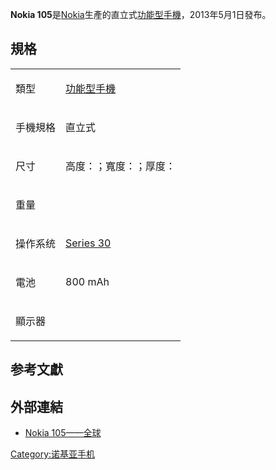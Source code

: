 {{NoteTA
|T=zh-hans:Nokia 105 (2013年);zh-hant:Nokia 105 (2013年);
|G1=IT
|1=诺基亚=>zh-tw:Nokia;诺基亚=>zh-hk:Nokia;诺基亚=>zh-mo:Nokia;
}}

{{about|2013年5月1日發布|2015年6月3日發布|Nokia 105 Classic|2017年7月17日發布|Nokia 105 (2017年)}}

{{Infobox mobile phone
| name         = Nokia 105
| codename     = 
| logo         = 
| logosize     = 
| image        = 
| imagesize    = 
| alt          = 
| caption      = 
| brand        = [[Nokia|Nokia]]
| manufacturer = [[Nokia|Nokia]]
| slogan       = 
| series       = [[諾基亞3位數系列|諾基亞3位數系列]]
| modelnumber  = 
| networks     = 
| released     = {{Start date and age|2013|05|01}}
| available    = 
| discontinued = 
| unitssold    = 
| unitsshipped = 
| predecessor  = 
| successor    = [[Nokia_105_Classic|Nokia 105 Classic]]
| related      = [[Nokia_105_(2017年)|Nokia 105（2017年）]]
| type         = [[功能型手機|功能型手機]]
| form         = 直立式
| size         = 高度：{{convert|107.0|mm}}；寬度：{{convert|44.8|mm}}；厚度：{{convert|14.3|mm}}
| weight       = {{convert|70.0|g}}
| os           = [[Series_30|Series 30]]
| soc          = 
| cpu          = 
| gpu          = 
| memory       = 
| storage      = 
| memory_card  = 
| battery      = 800 mAh
| input        = 
| display      = {{convert|1.45|in}}
| ext_display  = 
| rear_camera  = 
| front_camera = 
| sound        = 
| connectivity = 
| other        = 
| sar          = 
| hac          = 
| website      = {{URL|https://www.nokia.com/en_int/phones/sites/default/files/user-guides/105.pdf}}
| references   = 
}}

'''Nokia 105'''是[[Nokia|Nokia]]生產的直立式[[功能型手機|功能型手機]]，2013年5月1日發布。

== 規格 ==
{| class="wikitable"
|-
|類型
|[[功能型手機|功能型手機]]
|-
|手機規格
|直立式
|-
|尺寸
|高度：{{convert|107.0|mm}}；寬度：{{convert|44.8|mm}}；厚度：{{convert|14.3|mm}}
|-
|重量
|{{convert|70.0|g}}
|-
|操作系统
|[[Series_30|Series 30]]
|-
|電池
|800 mAh
|-
|顯示器
|{{convert|1.45|in}}
|}

== 参考文獻 ==
{{Reflist}}

== 外部連結 ==
* {{en}}[https://web.archive.org/web/20170525130045/https://www.nokia.com/en_int/phones/sites/default/files/user-guides/105.pdf Nokia 105——全球]

{{Nokia 3-digit series}}
{{Nokia phones}}

[[Category:诺基亚手机|Category:诺基亚手机]]